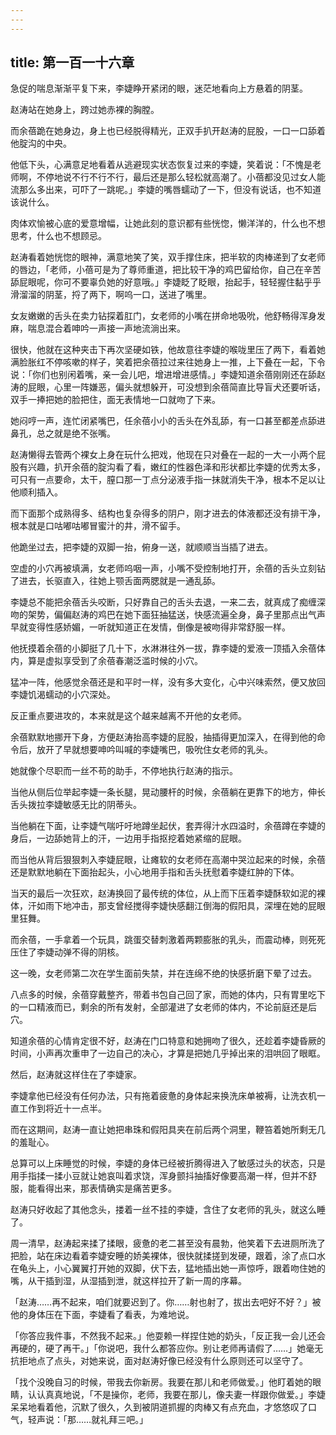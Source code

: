 ```yaml
---
---
---
```

title: 第一百一十六章
---




急促的喘息渐渐平复下来，李婕睁开紧闭的眼，迷茫地看向上方悬着的阴茎。

赵涛站在她身上，跨过她赤裸的胸膛。

而余蓓跪在她身边，身上也已经脱得精光，正双手扒开赵涛的屁股，一口一口舔着他腚沟的中央。

他低下头，心满意足地看着从逃避现实状态恢复过来的李婕，笑着说：「不愧是老师啊，不停地说不行不行不行，最后还是那么轻松就高潮了。小蓓都没见过女人能流那么多出来，可吓了一跳呢。」李婕的嘴唇蠕动了一下，但没有说话，也不知道该说什么。

肉体欢愉被心底的爱意增幅，让她此刻的意识都有些恍惚，懒洋洋的，什么也不想思考，什么也不想顾忌。

赵涛看着她恍惚的眼神，满意地笑了笑，双手撑住床，把半软的肉棒递到了女老师的唇边，「老师，小蓓可是为了尊师重道，把比较干净的鸡巴留给你，自己在辛苦舔屁眼呢，你可不要辜负她的好意哦。」李婕眨了眨眼，抬起手，轻轻握住黏乎乎滑溜溜的阴茎，捋了两下，啊呜一口，送进了嘴里。

女友嫩嫩的舌头在卖力钻探着肛门，女老师的小嘴在拼命地吸吮，他舒畅得浑身发麻，喘息混合着呻吟一声接一声地流淌出来。

很快，他就在这种夹击下再次坚硬如铁，他故意往李婕的喉咙里压了两下，看着她满脸胀红不停咳嗽的样子，笑着把余蓓拉过来往她身上一推，上下叠在一起，下令说：「你们也别闲着嘴，亲一会儿吧，增进增进感情。」李婕知道余蓓刚刚还在舔赵涛的屁眼，心里一阵嫌恶，偏头就想躲开，可没想到余蓓简直比导盲犬还要听话，双手一捧把她的脸把住，面无表情地一口就吻了下来。

她闷哼一声，连忙闭紧嘴巴，任余蓓小小的舌头在外乱舔，有一口甚至都差点舔进鼻孔，总之就是绝不张嘴。

赵涛懒得去管两个裸女上身在玩什么把戏，他现在只对叠在一起的一大一小两个屁股有兴趣，扒开余蓓的腚沟看了看，嫩红的性器色泽和形状都比李婕的优秀太多，可只有一点要命，太干，膣口那一丁点分泌液手指一抹就消失干净，根本不足以让他顺利插入。

而下面那个成熟得多、结构也复杂得多的阴户，刚才进去的体液都还没有排干净，根本就是口咕嘟咕嘟冒蜜汁的井，滑不留手。

他跪坐过去，把李婕的双脚一抬，俯身一送，就顺顺当当插了进去。

空虚的小穴再被填满，女老师呜咽一声，小嘴不受控制地打开，余蓓的舌头立刻钻了进去，长驱直入，往她上颚舌面两腮就是一通乱舔。

李婕总不能把余蓓舌头咬断，只好靠自己的舌头去退，一来二去，就真成了痴缠深吻的架势，偏偏赵涛的鸡巴在她下面狂抽猛送，快感流遍全身，鼻子里那点出气声早就变得性感娇媚，一听就知道正在发情，倒像是被吻得非常舒服一样。

他抚摸着余蓓的小脚挺了几十下，水淋淋往外一拔，靠李婕的爱液一顶插入余蓓体内，算是虚拟享受到了余蓓春潮泛滥时候的小穴。

猛冲一阵，他感觉余蓓还是和平时一样，没有多大变化，心中兴味索然，便又放回李婕饥渴蠕动的小穴深处。

反正重点要进攻的，本来就是这个越来越离不开他的女老师。

余蓓默默地挪开下身，方便赵涛抬高李婕的屁股，抽插得更加深入，在得到他的命令后，放开了早就想要呻吟叫喊的李婕嘴巴，吸吮住女老师的乳头。

她就像个尽职而一丝不苟的助手，不停地执行赵涛的指示。

当他从侧后位举起李婕一条长腿，晃动腰杆的时候，余蓓躺在更靠下的地方，伸长舌头拨拉李婕敏感无比的阴蒂头。

当他躺在下面，让李婕气喘吁吁地蹲坐起伏，套弄得汁水四溢时，余蓓蹲在李婕的身后，一边舔她背上的汗，一边用手指抠挖着她紧缩的屁眼。

而当他从背后狠狠刺入李婕屁眼，让瘫软的女老师在高潮中哭泣起来的时候，余蓓还是默默地躺在下面抬起头，小心地用手指和舌头抚慰着李婕红肿的下体。

当天的最后一次狂欢，赵涛换回了最传统的体位，从上而下压着李婕酥软如泥的裸体，汗如雨下地冲击，那支曾经搅得李婕快感翻江倒海的假阳具，深埋在她的屁眼里狂舞。

而余蓓，一手拿着一个玩具，跳蛋交替刺激着两颗膨胀的乳头，而震动棒，则死死压住了李婕动弹不得的阴核。

这一晚，女老师第二次在学生面前失禁，并在连绵不绝的快感折磨下晕了过去。

八点多的时候，余蓓穿戴整齐，带着书包自己回了家，而她的体内，只有胃里吃下的一口精液而已，剩余的所有发射，全部灌进了女老师的体内，不论前庭还是后穴。

知道余蓓的心情肯定很不好，赵涛在门口特意和她拥吻了很久，还趁着李婕昏厥的时间，小声再次重申了一边自己的决心，才算是把她几乎掉出来的泪哄回了眼眶。

然后，赵涛就这样住在了李婕家。

李婕拿他已经没有任何办法，只有拖着疲惫的身体起来换洗床单被褥，让洗衣机一直工作到将近十一点半。

而在这期间，赵涛一直让她把串珠和假阳具夹在前后两个洞里，鞭笞着她所剩无几的羞耻心。

总算可以上床睡觉的时候，李婕的身体已经被折腾得进入了敏感过头的状态，只是用手指揉一揉小豆就让她哀叫着求饶，浑身颤抖抽搐好像要高潮一样，但并不舒服，能看得出来，那表情确实是痛苦更多。

赵涛只好收起了其他念头，搂着一丝不挂的李婕，含住了女老师的乳头，就这么睡了。

周一清早，赵涛起来揉了揉眼，疲惫的老二甚至没有晨勃，他笑着下去进厕所洗了把脸，站在床边看着李婕安睡的娇美裸体，很快就揉搓到发硬，跟着，涂了点口水在龟头上，小心翼翼打开她的双脚，伏下去，猛地插出她一声惊呼，跟着吻住她的嘴，从干插到湿，从湿插到泄，就这样拉开了新一周的序幕。

「赵涛……再不起来，咱们就要迟到了。你……射也射了，拔出去吧好不好？」被他的身体压在下面，李婕看了看表，为难地说。

「你答应我件事，不然我不起来。」他耍赖一样捏住她的奶头，「反正我一会儿还会再硬的，硬了再干。」「你说吧，我什么都答应你。别让老师再请假了……」她毫无抗拒地点了点头，对她来说，面对赵涛好像已经没有什么原则还可以坚守了。

「找个没晚自习的时候，带我去你新房。我要在那儿和老师做爱。」他盯着她的眼睛，认认真真地说，「不是操你，老师，我要在那儿，像夫妻一样跟你做爱。」李婕呆呆地看着他，沉默了很久，久到被阴道抓握的肉棒又有点充血，才悠悠叹了口气，轻声说：「那……就礼拜三吧。」